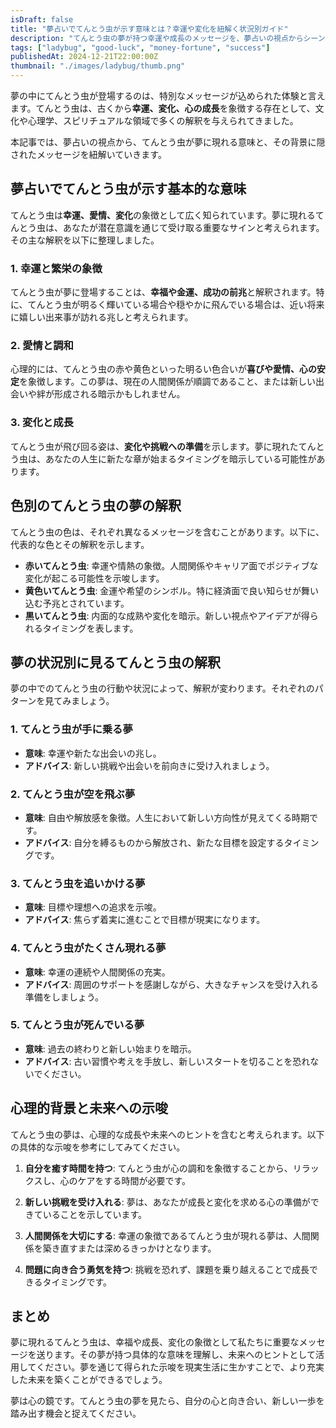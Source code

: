 ```yaml
---
isDraft: false
title: "夢占いでてんとう虫が示す意味とは？幸運や変化を紐解く状況別ガイド"
description: "てんとう虫の夢が持つ幸運や成長のメッセージを、夢占いの視点からシーン別に徹底解説します。スピリチュアルな意味と心理的背景を知り、未来へのヒントを探りましょう。"
tags: ["ladybug", "good-luck", "money-fortune", "success"]
publishedAt: 2024-12-21T22:00:00Z
thumbnail: "./images/ladybug/thumb.png"
---
```


夢の中にてんとう虫が登場するのは、特別なメッセージが込められた体験と言えます。てんとう虫は、古くから<strong>幸運、変化、心の成長</strong>を象徴する存在として、文化や心理学、スピリチュアルな領域で多くの解釈を与えられてきました。

本記事では、夢占いの視点から、てんとう虫が夢に現れる意味と、その背景に隠されたメッセージを紐解いていきます。

<TableOfContents />

<AdUnit />

## 夢占いでてんとう虫が示す基本的な意味

てんとう虫は<strong>幸運、愛情、変化</strong>の象徴として広く知られています。夢に現れるてんとう虫は、あなたが潜在意識を通じて受け取る重要なサインと考えられます。その主な解釈を以下に整理しました。

### 1. 幸運と繁栄の象徴

てんとう虫が夢に登場することは、<strong>幸福や金運、成功の前兆</strong>と解釈されます。特に、てんとう虫が明るく輝いている場合や穏やかに飛んでいる場合は、近い将来に嬉しい出来事が訪れる兆しと考えられます。

### 2. 愛情と調和

心理的には、てんとう虫の赤や黄色といった明るい色合いが<strong>喜びや愛情、心の安定</strong>を象徴します。この夢は、現在の人間関係が順調であること、または新しい出会いや絆が形成される暗示かもしれません。

### 3. 変化と成長

てんとう虫が飛び回る姿は、<strong>変化や挑戦への準備</strong>を示します。夢に現れたてんとう虫は、あなたの人生に新たな章が始まるタイミングを暗示している可能性があります。

<AdUnit />

## 色別のてんとう虫の夢の解釈

てんとう虫の色は、それぞれ異なるメッセージを含むことがあります。以下に、代表的な色とその解釈を示します。

- <strong>赤いてんとう虫</strong>: 幸運や情熱の象徴。人間関係やキャリア面でポジティブな変化が起こる可能性を示唆します。
- <strong>黄色いてんとう虫</strong>: 金運や希望のシンボル。特に経済面で良い知らせが舞い込む予兆とされています。
- <strong>黒いてんとう虫</strong>: 内面的な成熟や変化を暗示。新しい視点やアイデアが得られるタイミングを表します。

<AdUnit />

## 夢の状況別に見るてんとう虫の解釈

夢の中でのてんとう虫の行動や状況によって、解釈が変わります。それぞれのパターンを見てみましょう。

### 1. てんとう虫が手に乗る夢

- <strong>意味</strong>: 幸運や新たな出会いの兆し。
- <strong>アドバイス</strong>: 新しい挑戦や出会いを前向きに受け入れましょう。

### 2. てんとう虫が空を飛ぶ夢

- <strong>意味</strong>: 自由や解放感を象徴。人生において新しい方向性が見えてくる時期です。
- <strong>アドバイス</strong>: 自分を縛るものから解放され、新たな目標を設定するタイミングです。

### 3. てんとう虫を追いかける夢

- <strong>意味</strong>: 目標や理想への追求を示唆。
- <strong>アドバイス</strong>: 焦らず着実に進むことで目標が現実になります。

### 4. てんとう虫がたくさん現れる夢

- <strong>意味</strong>: 幸運の連続や人間関係の充実。
- <strong>アドバイス</strong>: 周囲のサポートを感謝しながら、大きなチャンスを受け入れる準備をしましょう。

### 5. てんとう虫が死んでいる夢

- <strong>意味</strong>: 過去の終わりと新しい始まりを暗示。
- <strong>アドバイス</strong>: 古い習慣や考えを手放し、新しいスタートを切ることを恐れないでください。

<AdUnit />

## 心理的背景と未来への示唆

てんとう虫の夢は、心理的な成長や未来へのヒントを含むと考えられます。以下の具体的な示唆を参考にしてみてください。

1. <strong>自分を癒す時間を持つ</strong>:
   てんとう虫が心の調和を象徴することから、リラックスし、心のケアをする時間が必要です。

2. <strong>新しい挑戦を受け入れる</strong>: 夢は、あなたが成長と変化を求める心の準備ができていることを示しています。

3. <strong>人間関係を大切にする</strong>:
   幸運の象徴であるてんとう虫が現れる夢は、人間関係を築き直すまたは深めるきっかけとなります。

4. <strong>問題に向き合う勇気を持つ</strong>: 挑戦を恐れず、課題を乗り越えることで成長できるタイミングです。

<AdUnit />

## まとめ

夢に現れるてんとう虫は、幸福や成長、変化の象徴として私たちに重要なメッセージを送ります。その夢が持つ具体的な意味を理解し、未来へのヒントとして活用してください。夢を通じて得られた示唆を現実生活に生かすことで、より充実した未来を築くことができるでしょう。

夢は心の鏡です。てんとう虫の夢を見たら、自分の心と向き合い、新しい一歩を踏み出す機会と捉えてください。
